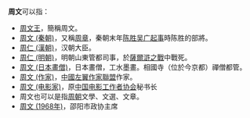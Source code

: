 '''周文'''可以指：
* [[周文王|周文王]]，簡稱周文。
* [[周文_(秦朝)|周文 (秦朝)]]，又稱[[周文_(秦朝)|周章]]，秦朝末年[[陈胜吴广起事|陈胜吴广起事]]時陈胜的部將。
* [[周仁_(漢朝)|周仁 (漢朝)]]，汉朝大臣。
* [[周仁_(明朝)|周仁 (明朝)]]，明朝山東管都司事，於[[薩爾滸之戰|薩爾滸之戰]]中戰死。
* [[周文_(日本畫僧)|周文 (日本畫僧)]]，日本畫僧，工水墨畫。相國寺（位於今京都）禪僧都管。
* [[周文_(作家)|周文 (作家)]]，[[中國左翼作家聯盟|中國左翼作家聯盟]]作家。
* [[周文_(电影家)|周文 (电影家)]]，原[[中国电影工作者协会|中国电影工作者协会]]秘书长
* 周文也可以是指[[周朝|周朝]]文學、文選、文章。
* [[周文_(1968年)|周文 (1968年)]]，邵阳市政协主席 

{{消歧义|Cat=二字亞洲相關消歧義}}